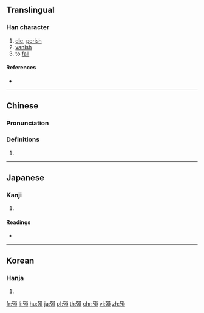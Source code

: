 {{also|殒|隕}}
==Translingual==

===Han character===
{{Han char|rn=78|rad=歹|as=10|sn=14|four=16286|canj=MNRBC|ids=⿰歹員}}

# [[die]], [[perish]]
# [[vanish]]
# to [[fall]]

====References====
* {{Han ref|kx=0582.240|dkj=16535|dj=0975.210|hdz=21392.040|uh=6B9E|ud=27550|bh=E266|bd=57958}}

----

==Chinese==
{{zh-forms|s=殒}}

===Pronunciation===
{{zh-pron
|m=yǔn
|c=wan5
|mc=y
|oc=y
|ma=
|cat=v
}}

===Definitions===
# {{rfdef|lang=zh}}

----

==Japanese==

===Kanji===
{{ja-kanji|grade=|rs=歹10}}

# {{defn|lang=ja|sort=歹10}}

====Readings====
* {{ja-readings|on=[[いん]] (in), [[うん]] (un)|kun=[[しぬ]] (shinu), [[おちる]] (ochiru)}}

----

==Korean==

===Hanja===
{{ko-hanja|hangeul=운|eumhun=|rv=un|mr=un|y=wun}}

# {{defn|lang=ko|sort=歹10}}

[[fr:殞]]
[[li:殞]]
[[hu:殞]]
[[ja:殞]]
[[pl:殞]]
[[th:殞]]
[[chr:殞]]
[[vi:殞]]
[[zh:殞]]